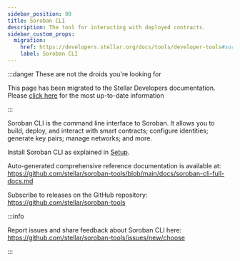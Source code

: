 ```yaml
---
sidebar_position: 80
title: Soroban CLI
description: The tool for interacting with deployed contracts.
sidebar_custom_props:
  migration:
    href: https://developers.stellar.org/docs/tools/developer-tools#soroban-cli
    label: Soroban CLI
---
```


:::danger These are not the droids you're looking for

This page has been migrated to the Stellar Developers documentation. Please [click here](https://developers.stellar.org/docs/tools/developer-tools#soroban-cli) for the most up-to-date information

:::

Soroban CLI is the command line interface to Soroban. It allows you to build, deploy, and interact with smart contracts; configure identities; generate key pairs; manage networks; and more.

Install Soroban CLI as explained in [Setup](../getting-started/setup.mdx).

Auto-generated comprehensive reference documentation is available at:
https://github.com/stellar/soroban-tools/blob/main/docs/soroban-cli-full-docs.md

Subscribe to releases on the GitHub repository:
https://github.com/stellar/soroban-tools

:::info

Report issues and share feedback about Soroban CLI here:
https://github.com/stellar/soroban-tools/issues/new/choose

:::
